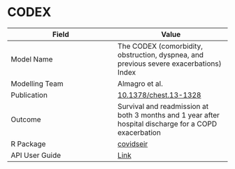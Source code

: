 # CODEX

| Field         | Value         |
| ------------- |-------------- |
| Model Name    | The CODEX (comorbidity, obstruction, dyspnea, and previous severe exacerbations) Index |
| Modelling Team| Almagro et al.|
| Publication   | [10.1378/chest.13-1328](https://doi.org/10.1378/chest.13-1328)|
| Outcome       | Survival and readmission at both 3 months and 1 year after hospital discharge for a COPD exacerbation |
| R Package     | [covidseir](https://github.com/resplab/codexcopd)|
| API User Guide| [Link](https://resplab.github.io/prismguide/api-users-guide.html#codexcopd-1)         |
